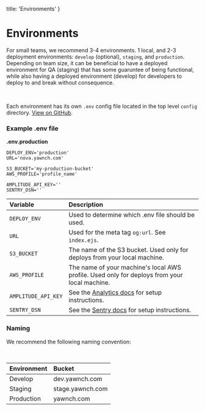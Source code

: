   title: 'Environments'
}

# Environments

For small teams, we recommend 3-4 environments. 1 local, and 2-3 deployment environments: `develop` (optional), `staging`, and `production`. Depending on team size, it can be beneficial to have a deployed environment for QA (staging) that has some guaruntee of being functional, while also having a deployed environment (develop) for developers to deploy to and break without consequence.

<br />

Each environment has its own `.env` config file located in the top level `config` directory. [View on GitHub](https://github.com/yawnch/nova/tree/master/config).


### Example .env file

**.env.production**
```
DEPLOY_ENV='production'
URL='nova.yawnch.com'

S3_BUCKET='my-production-bucket'
AWS_PROFILE='profile_name'

AMPLITUDE_API_KEY=''
SENTRY_DSN=''
```

| Variable | Description |
|:---|:---|
| `DEPLOY_ENV` | Used to determine which .env file should be used. |
| `URL` | Used for the meta tag `og:url`. See `index.ejs`. |
| `S3_BUCKET` | The name of the S3 bucket. Used only for deploys from your local machine. |
| `AWS_PROFILE` | The name of your machine's local AWS profile. Used only for deploys from your local machine. |
| `AMPLITUDE_API_KEY` | See the [Analytics docs](/docs/tooling/analytics) for setup instructions. |
| `SENTRY_DSN` | See the [Sentry docs](/docs/tooling/sentry) for setup instructions. |

### Naming

We recommend the following naming convention:

<br />

| Environment | Bucket |
|:-------------|:--------|
| Develop | dev.yawnch.com |
| Staging | stage.yawnch.com |
| Production | yawnch.com |

